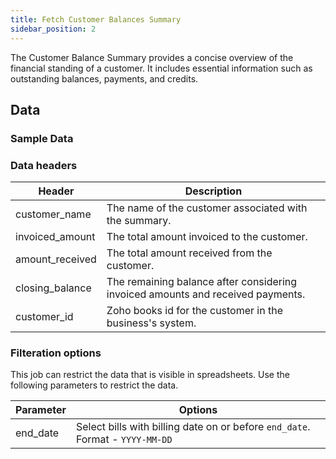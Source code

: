 ```yaml
---
title: Fetch Customer Balances Summary
sidebar_position: 2
---
```




The Customer Balance Summary provides a concise overview of the financial standing of a customer. It includes essential information such as outstanding balances, payments, and credits.

<AddJob
  template="gsheet_zoho_books_db_get_customer_balances_summary"
/>


## Data

### Sample Data

<Gsheet
  src="https://docs.google.com/spreadsheets/d/1-gX-uq5YrTW-6gQJYM-mNXitEOfJLTiQCvPtV8CR1Yc/edit#gid=1460078559"
/>


### Data headers

| Header            | Description                                              |
|-------------------|----------------------------------------------------------|
| customer_name     | The name of the customer associated with the summary.     |
| invoiced_amount   | The total amount invoiced to the customer.                |
| amount_received   | The total amount received from the customer.              |
| closing_balance   | The remaining balance after considering invoiced amounts and received payments. |
| customer_id       | Zoho books id for the customer in the business's system. |




### Filteration options

This job can restrict the data that is visible in spreadsheets. Use the following parameters to restrict the data.

| Parameter | Options |
|----|----|                                                                                  
| end_date | Select bills with billing date on or before `end_date`. Format - `YYYY-MM-DD` |


<!---
## Others

### Similar jobs

Similar sort of data can be achieved by using get accounting transaction job and filtering it by invoice type. 

### Reports that use this job

Here are some of the report templates that use this job: 
-->